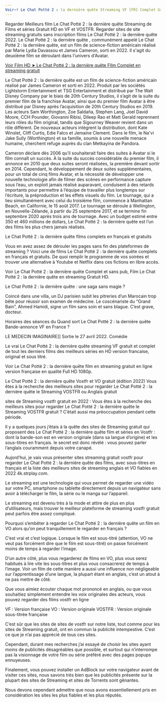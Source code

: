 ```yaml
---
Voir~! Le Chat Potté 2 : la dernière quête Streaming VF [FR] Complet Gratuit | Français 𝐕𝐎𝐒𝐓𝐅𝐑
---
```


Regarder Meilleurs film Le Chat Potté 2 : la dernière quête Streaming de Films et séries Gratuit HD en VF et VOSTFR. Regarder sites de site streaming gratuits sans inscription films Le Chat Potté 2 : la dernière quête 2022. Le Chat Potté 2 : la dernière quête , communément appelé Le Chat Potté 2 : la dernière quête, est un film de science-fiction américain réalisé par Marie Lydia Davassou et James Cameron, sorti en 2022. Il s'agit du deuxième film se déroulant dans l'univers d'Avatar.



[Voir Film HD ➤ Le Chat Potté 2 : la dernière quête FIlm Complet en streaming gratuit](https://4k.strplay.com/fr/movie/315162)






Le Chat Potté 2 : la dernière quête est un film de science-fiction américain réalisé par James Cameron et sorti en 2022. Produit par les sociétés Lightstorm Entertainment et TSG Entertainment et distribué par The Walt Disney Company par le biais de 20th Century Studios, il s’agit de la suite du premier film de la franchise Avatar, ainsi que du premier film Avatar à être distribué par Disney après l’acquisition de 20th Century Studios en 2019. Les acteurs Sam Worthington, Zoe Saldaña, Stephen Lang, Joel David Moore, CCH Pounder, Giovanni Ribisi, Dileep Rao et Matt Gerald reprennent leurs rôles du film original, tandis que Sigourney Weaver revient dans un rôle différent. De nouveaux acteurs intègrent la distribution, dont Kate Winslet, Cliff Curtis, Edie Falco et Jemaine Clement. Dans le film, le Na'vi Jake Sully (Worthington) et sa famille, soumis à une nouvelle menace humaine, cherchent refuge auprès du clan Metkayina de Pandora.

Cameron déclare dès 2006 qu’il souhaiterait faire des suites à Avatar si le film connaît un succès. À la suite du succès considérable du premier film, il annonce en 2010 que deux suites seront réalisées, la première devant sortir en 2014. Cependant, le développement de deux suites supplémentaires, pour un total de cinq films Avatar, et la nécessité de développer une nouvelle technologie afin de filmer des scènes en performance capture sous l’eau, un exploit jamais réalisé auparavant, conduisent à des retards importants pour permettre à l’équipe de travailler plus longtemps sur l’écriture, la préproduction et les effets visuels du film. Le tournage, qui a lieu simultanément avec celui du troisième film, commence à Manhattan Beach, en Californie, le 15 août 2017. Le tournage se déroule à Wellington, en Nouvelle-Zélande, à partir du 25 septembre 2017, et se termine fin septembre 2020 après trois ans de tournage. Avec un budget estimé entre 350 et 460 millions de dollars, Le Chat Potté 2 : la dernière quête est l’un des films les plus chers jamais réalisés.

Le Chat Potté 2 : la dernière quête films complets en français et gratuits

Vous en avez assez de dérouler les pages sans fin des plateformes de streaming ? Voici une de films Le Chat Potté 2 : la dernière quête complets en français et gratuits. De quoi remplir le programme de vos soirées et trouver une alternative à Youtube et Netflix dans ces fictions en libre accès.


Voir Le Chat Potté 2 : la dernière quête Complet et sans pub, Film Le Chat Potté 2 : la dernière quête en streaming Gratuit HD.


Le Chat Potté 2 : la dernière quête : une saga sans magie ?

Coincé dans une villa, un DJ parisien subit les pitreries d’un Marocain trop bête pour réussir son examen de médecine. Le coscénariste du “Grand Bain”, Ahmed Hamidi, signe un film sans soin et sans blague. C’est grave, docteur.


Horaires des séances du Quand sort Le Chat Potté 2 : la dernière quête Bande-annonce VF en France ?

LE MEDECIN IMAGINAIRE]] Sortie le 27 avril 2022. Comédie


Le vrai Le Chat Potté 2 : la dernière quête streaming VF gratuit et complet de tout les derniers films des meilleurs séries en HD version francaise, original et sous titré.


Voir Le Chat Potté 2 : la dernière quête film en streaming gratuit en ligne version française en qualité Full HD 1080p.


Le Chat Potté 2 : la dernière quête Vostfr et VO gratuit (édition 2022)
Vous êtes à la recherche des meilleurs sites pour regarder Le Chat Potté 2 : la dernière quête le Streaming VOSTFR ou Anglais gratuit


sites de Streaming vostfr gratuit en 2022 : Vous êtes à la recherche des meilleurs sites pour regarder Le Chat Potté 2 : la dernière quête le Streaming VOSTFR gratuit ? C’était aussi ma préoccupation pendant cette période.


Il y a quelques jours j’étais à la quête des sites de Streaming gratuit qui proposent des Le Chat Potté 2 : la dernière quête film et séries en Vostfr : dont la bande-son est en version originale (dans sa langue d’origine) et les sous-titres en français. le secret est donc révélé : vous pouvez parler l’anglais couramment depuis votre canapé.


Aujord’hui, je vais vous présenter sites streaming gratuit vostfr pour regarder Le Chat Potté 2 : la dernière quête des films, avec sous-titres en français et la liste des meilleurs sites de streaming anglais et VO fiables en 2022 4k.strplay.com.


Le streaming est une technologie qui vous permet de regarder une vidéo sur votre PC, smartphone ou tablette directement depuis un navigateur sans avoir à télécharger le film, la série ou le manga sur l’appareil.


Le streaming est devenu très à la mode et attire de plus en plus d’utilisateurs, mais trouver le meilleur plateforme de streaming vostfr gratuit peut parfois être assez compliqué.


Pourquoi s’embêter à regarder Le Chat Potté 2 : la dernière quête un film en VO alors qu’on peut tranquillement le regarder en français ?


C’est vrai et c’est logique. Lorsque le film est sous-titré (attention, VO ne veut pas forcément dire que le film est sous-titré) on passe forcément moins de temps à regarder l’image.


D’un autre côté, plus vous regarderez de films en VO, plus vous serez habitués à lire vite les sous-titres et plus vous consacrerez de temps à l’image. Voir un film de cette manière a aussi une influence non négligeable sur l’apprentissage d’une langue, la plupart étant en anglais, c’est un atout à ne pas mettre de côté.


Que vous aimiez écouter chaque mot prononcé en anglais, ou que vous souhaitiez simplement entendre les voix originales des acteurs, vous pouvez regarder des films vostfr en ligne


VF : Version française
VO : Version originale
VOSTFR : Version originale sous-titrée française

C’est sûr que les sites de sites de vostfr sur notre liste, tout comme pour les sites de Streaming gratuit, ont en commun la publicité intempestive. C’est ce que je n’ai pas apprécié de tous ces sites.


Cependant, durant mes recherches j’ai essayé de choisir les sites ayant moins de publicités désagréables que possible, et surtout qui n’interrompe pas la visionnage de votre film ou série préféré avec des pages popups ennuyeuses.


Finalement, vous pouvez installer un AdBlock sur votre navigateur avant de visiter ces sites, nous savons très bien que les publicités présente sur la plupart des sites de Streaming et sites de Torrents sont gênantes.


Nous devons cependant admettre que nous avons essentiellement pris en considération les sites les plus fiables et les plus réputés.

